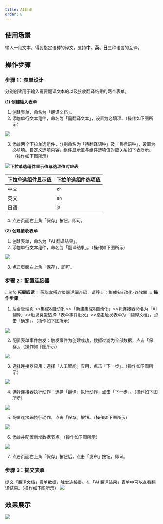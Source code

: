 ```yaml
---
title: AI翻译
order: 8
---
```


## 使用场景

输入一段文本，得到指定语种的译文，支持**中、英、日**三种语言的互译。

## 操作步骤

### 步骤 1：表单设计

分别创建用于输入需要翻译文本的以及接收翻译结果的两个表单。

**(1) 创建输入表单**

1. 创建表单，命名为「翻译文档」。
2. 添加单行文本组件，命名为「需翻译文本」，设置为必填项。（操作如下图所示）

![](https://img.alicdn.com/imgextra/i4/O1CN01amQJVV1Zvkj8X8hBY_!!6000000003257-2-tps-1046-546.png_.webp)

3. 添加两个下拉单选组件，分别命名为「待翻译语种」及「目标语种」，设置为必填项。自定义选项内容，组件显示值与组件选项值对应关系如下表所示。（操作如下图所示）

![](https://img.alicdn.com/imgextra/i1/O1CN01PhMOlx1tIdDC6QHvd_!!6000000005879-2-tps-1046-545.png_.webp)
​
**下拉单选组件显示值与选项值对应表**

| 下拉单选组件显示值 | 下拉单选组件选项值 |
| ------------------ | ------------------ |
| 中文               | zh                 |
| 英文               | en                 |
| 日语               | ja                 |

4. 点击页面右上角「保存」按钮，即可。

**(2) 创建接收表单**

1. 创建表单，命名为「AI 翻译结果」。
2. 添加单行文本组件，命名为「翻译结果」。（操作如下图所示）

![](https://img.alicdn.com/imgextra/i1/O1CN01CnRBIz25DqSj06JGa_!!6000000007493-2-tps-1046-546.png_.webp)

3. 点击页面右上角「保存」，即可。

### 步骤 2：配置连接器

:::info
**拓展阅读：** 获取宜搭连接器详细介绍，请移步：[集成&自动化-连接器](/docs/guide/concept/connector)
:::
**操作步骤：**

1. 后台管理页 >>集成&自动化 >>「新建集成&自动化」>>将连接器命名为「AI 翻译」>>触发类型选择「表单事件触发」>>指定触发表单为「翻译文档」，点击「确定」。（操作如下图所示）

![](https://img.alicdn.com/imgextra/i3/O1CN01ytH7BX1rXAYF9qWww_!!6000000005640-2-tps-1046-546.png_.webp)

2. 配置表单事件触发：触发事件为创建成功，数据过滤为全部数据，点击「保存」。（操作如下图所示）

![](https://img.alicdn.com/imgextra/i4/O1CN013WUcgD27Wk29NRhhY_!!6000000007805-2-tps-1046-546.png_.webp)

3. 选择连接器应用：选择「人工智能」应用，点击「下一步」。（操作如下图所示）

![](https://img.alicdn.com/imgextra/i4/O1CN01UF5V8X1fTiAjbQRs7_!!6000000004008-2-tps-1046-545.png_.webp)

4. 选择连接器执行动作：选择「翻译」执行动作，点击「下一步」。（操作如下图所示）

![](https://img.alicdn.com/imgextra/i3/O1CN01lEjWHN1fSKz5YOv4i_!!6000000004005-2-tps-1046-545.png_.webp)

5. 配置连接器执行动作，点击「保存」按钮。（操作如下图所示）

![](https://img.alicdn.com/imgextra/i3/O1CN0105pmVG1gpz34j0uVj_!!6000000004192-2-tps-1046-547.png_.webp)

6. 添加并配置新增数据节点。（操作如下图所示）

![](https://img.alicdn.com/imgextra/i4/O1CN01cQawER1NBhW0I9hJs_!!6000000001532-2-tps-1046-543.png_.webp)

7. 点击页面右上角「保存」按钮后，点击「发布」按钮，即可。

### 步骤 3：提交表单

提交「翻译文档」表单数据，触发连接器。在「AI 翻译结果」表单中可以查看翻译结果。（操作如下图所示）
![](https://img.alicdn.com/imgextra/i4/O1CN010x6BvP27qtSglFsoC_!!6000000007849-2-tps-1920-951.png_.webp)

## 效果展示

![](https://img.alicdn.com/imgextra/i2/O1CN01R5cAua28FAS733etW_!!6000000007902-2-tps-1920-951.png_.webp)
